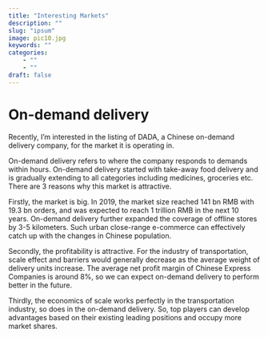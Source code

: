 ```yaml
---
title: "Interesting Markets"
description: ""
slug: "ipsum"
image: pic10.jpg
keywords: ""
categories: 
    - ""
    - ""
draft: false
---
```

# On-demand delivery
Recently, I'm interested in the listing of DADA, a Chinese on-demand delivery company, for the market it is operating in. 

On-demand delivery refers to where the company responds to demands within hours. On-demand delivery started with take-away food delivery and is gradually extending to all categories including medicines, groceries etc. There are 3 reasons why this market is attractive.

Firstly, the market is big. In 2019, the market size reached 141 bn RMB with 19.3 bn orders, and was expected to reach 1 trillion RMB in the next 10 years. On-demand delivery further expanded the coverage of offline stores by 3-5 kilometers. Such urban close-range e-commerce can effectively catch up with the changes in Chinese population.

Secondly, the profitability is attractive. For the industry of transportation, scale effect and barriers would generally decrease as the average weight of delivery units increase. The average net profit margin of Chinese Express Companies is around 8%, so we can expect on-demand delivery to perform better in the future.

Thirdly, the economics of scale works perfectly in the transportation industry, so does in the on-demand delivery. So, top players can develop advantages based on their existing leading positions and occupy more market shares.


